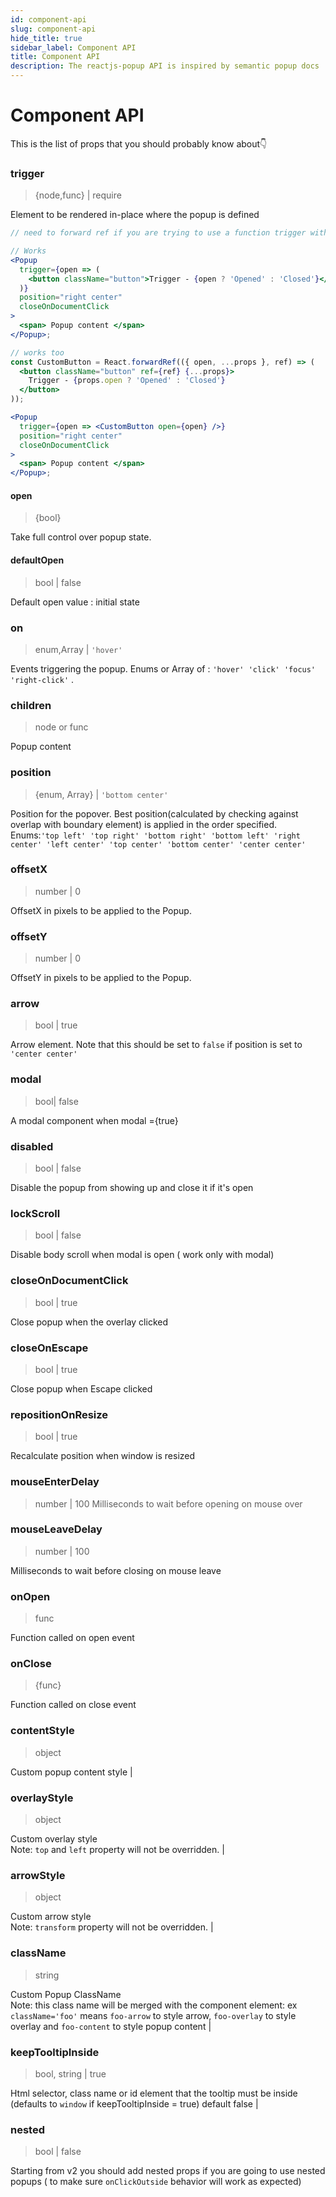 ```yaml
---
id: component-api
slug: component-api
hide_title: true
sidebar_label: Component API
title: Component API
description: The reactjs-popup API is inspired by semantic popup docs
---
```


<!-- import InputFocus from './../examples/InputFocus.js' -->

# Component API

This is the list of props that you should probably know about👇

### trigger

> {node,func} | require

Element to be rendered in-place where the popup is defined

```jsx
// need to forward ref if you are trying to use a function trigger with React Component

// Works
<Popup
  trigger={open => (
    <button className="button">Trigger - {open ? 'Opened' : 'Closed'}</button>
  )}
  position="right center"
  closeOnDocumentClick
>
  <span> Popup content </span>
</Popup>;

// works too
const CustomButton = React.forwardRef(({ open, ...props }, ref) => (
  <button className="button" ref={ref} {...props}>
    Trigger - {props.open ? 'Opened' : 'Closed'}
  </button>
));

<Popup
  trigger={open => <CustomButton open={open} />}
  position="right center"
  closeOnDocumentClick
>
  <span> Popup content </span>
</Popup>;
```

#### open

> {bool}

Take full control over popup state.

#### defaultOpen

> bool | false

Default open value : initial state

### on

> enum,Array | `'hover'`

Events triggering the popup. Enums or Array of : `'hover' 'click' 'focus' 'right-click'` .

### children

> node or func

Popup content

### position

> {enum, Array} | `'bottom center'`

Position for the popover. Best position(calculated by checking against overlap with boundary element) is applied in the order specified. <br /> Enums:`'top left' 'top right' 'bottom right' 'bottom left' 'right center' 'left center' 'top center' 'bottom center' 'center center'`

### offsetX

> number | 0

OffsetX in pixels to be applied to the Popup.

### offsetY

> number | 0

OffsetY in pixels to be applied to the Popup.

### arrow

> bool | true

Arrow element. Note that this should be set to `false` if position is set to `'center center'`

### modal

> bool| false

A modal component when modal ={true}

### disabled

> bool | false

Disable the popup from showing up and close it if it's open

### lockScroll

> bool | false

Disable body scroll when modal is open ( work only with modal)

### closeOnDocumentClick

> bool | true

Close popup when the overlay clicked

### closeOnEscape

> bool | true

Close popup when Escape clicked

### repositionOnResize

> bool | true

Recalculate position when window is resized

### mouseEnterDelay

> number | 100
> Milliseconds to wait before opening on mouse over

### mouseLeaveDelay

> number | 100

Milliseconds to wait before closing on mouse leave

### onOpen

> func

Function called on open event

### onClose

> {func}

Function called on close event

### contentStyle

> object

Custom popup content style |

### overlayStyle

> object

Custom overlay style <br/> Note: `top` and `left` property will not be overridden. |

### arrowStyle

> object

Custom arrow style <br/> Note: `transform` property will not be overridden. |

### className

> string

Custom Popup ClassName <br/> Note: this class name will be merged with the component element: ex `className='foo'` means `foo-arrow` to style arrow, `foo-overlay` to style overlay and `foo-content` to style popup content |

### keepTooltipInside

> bool, string | true

Html selector, class name or id element that the tooltip must be inside (defaults to `window` if keepTooltipInside = true) default false |

### nested

> bool | false

Starting from v2 you should add nested props if you are going to use nested popups ( to make sure `onClickOutside` behavior will work as expected)
